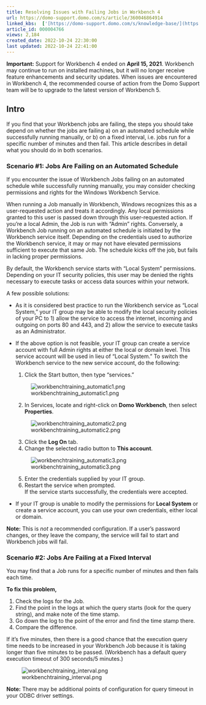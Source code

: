 ```yaml
---
title: Resolving Issues with Failing Jobs in Workbench 4
url: https://domo-support.domo.com/s/article/360046864914
linked_kbs:  ['[https://domo-support.domo.com/s/knowledge-base/](https://domo-support.domo.com/s/knowledge-base/)', '[https://domo-support.domo.com/s/](https://domo-support.domo.com/s/)', '[https://domo-support.domo.com/s/topic/0TO5w000000ZammGAC](https://domo-support.domo.com/s/topic/0TO5w000000ZammGAC)', '[https://domo-support.domo.com/s/topic/0TO5w000000ZaoPGAS](https://domo-support.domo.com/s/topic/0TO5w000000ZaoPGAS)', '[https://domo-support.domo.com/s/topic/0TO5w000000ZapSGAS](https://domo-support.domo.com/s/topic/0TO5w000000ZapSGAS)', '[https://domo-support.domo.com/s/article/360046864914](https://domo-support.domo.com/s/article/360046864914)', '[https://domo-support.domo.com/s/topic/0TO5w000000ZapSGAS/workbench-4](https://domo-support.domo.com/s/topic/0TO5w000000ZapSGAS/workbench-4)', '[https://domo-support.domo.com/s/article/360043429933](https://domo-support.domo.com/s/article/360043429933)', '[https://domo-support.domo.com/s/article/360043429953](https://domo-support.domo.com/s/article/360043429953)', '[https://domo-support.domo.com/s/article/360042925494](https://domo-support.domo.com/s/article/360042925494)', '[https://domo-support.domo.com/s/article/4408174643607](https://domo-support.domo.com/s/article/4408174643607)', '[https://domo-support.domo.com/s/article/360043429913](https://domo-support.domo.com/s/article/360043429913)', '[https://domo-support.domo.com/s/login/](https://domo-support.domo.com/s/login/)']
article_id: 000004766
views: 2,184
created_date: 2022-10-24 22:30:00
last updated: 2022-10-24 22:41:00
---
```









**Important:** Support for Workbench 4 ended on **April 15, 2021**. Workbench may continue to run on installed machines, but it will no longer receive feature enhancements and security updates. When issues are encountered in Workbench 4, the recommended course of action from the Domo Support team will be to upgrade to the latest version of Workbench 5.



Intro
-----


If you find that your Workbench jobs are failing, the steps you should take depend on whether the jobs are failing a) on an automated schedule while successfully running manually, or b) on a fixed interval, i.e. jobs run for a specific number of minutes and then fail. This article describes in detail what you should do in both scenarios.


### Scenario #1: Jobs Are Failing on an Automated Schedule


If you encounter the issue of Workbench Jobs failing on an automated schedule while successfully running manually, you may consider checking permissions and rights for the Windows Workbench Service. 


When running a Job manually in Workbench, Windows recognizes this as a user-requested action and treats it accordingly. Any local permissions granted to this user is passed down through this user-requested action. If you’re a local Admin, the Job is run with “Admin” rights. Conversely, a Workbench Job running on an automated schedule is initiated by the Workbench service itself. Depending on the credentials used to authorize the Workbench service, it may or may not have elevated permissions sufficient to execute that same Job. The schedule kicks off the job, but fails in lacking proper permissions.


By default, the Workbench service starts with “Local System” permissions. Depending on your IT security policies, this user may be denied the rights necessary to execute tasks or access data sources within your network. 


A few possible solutions:


* As it is considered best practice to run the Workbench service as “Local System,” your IT group may be able to modify the local security policies of your PC to 1) allow the service to access the internet, incoming and outgoing on ports 80 and 443, and 2) allow the service to execute tasks as an Administrator.
* If the above option is not feasible, your IT group can create a service account with full Admin rights at either the local or domain level. This service account will be used in lieu of “Local System.” To switch the Workbench service to the new service account, do the following: 


	1. Click the Start button, then type “services.”  
	  
	![workbenchtraining_automatic1.png](workbenchtraining_automatic1.png)
	2. In Services, locate and right-click on **Domo Workbench**, then select **Properties**.  
	  
	![workbenchtraining_automatic2.png](workbenchtraining_automatic2.png)
	3. Click the **Log On** tab.
	4. Change the selected radio button to **This account**.  
	  
	![workbenchtraining_automatic3.png](workbenchtraining_automatic3.png)
	5. Enter the credentials supplied by your IT group.
	6. Restart the service when prompted.  
	If the service starts successfully, the credentials were accepted.
* If your IT group is unable to modify the permissions for **Local System** or create a service account, you can use your own credentials, either local or domain.




 


**Note:** This is *not* a recommended configuration. If a user’s password changes, or they leave the company, the service will fail to start and Workbench jobs will fail.


### Scenario #2: Jobs Are Failing at a Fixed Interval


You may find that a Job runs for a specific number of minutes and then fails each time.


**To fix this problem,** 


1. Check the logs for the Job.
2. Find the point in the logs at which the query starts (look for the query string), and make note of the time stamp.
3. Go down the log to the point of the error and find the time stamp there.
4. Compare the difference.


If it’s five minutes, then there is a good chance that the execution query time needs to be increased in your Workbench Job because it is taking longer than five minutes to be passed. (Workbench has a default query execution timeout of 300 seconds/5 minutes.)  
  
![workbenchtraining_interval.png](workbenchtraining_interval.png)




 


**Note:** There may be additional points of configuration for query timeout in your ODBC driver settings.


